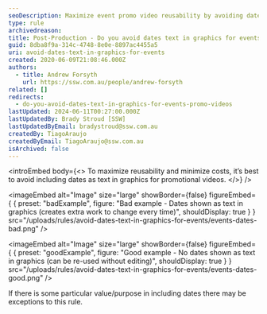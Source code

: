 ```yaml
---
seoDescription: Maximize event promo video reusability by avoiding dates as text in graphics and ensure cost-effective updates.
type: rule
archivedreason:
title: Post-Production - Do you avoid dates text in graphics for events' promo videos?
guid: 8dba8f9a-314c-4748-8e0e-8897ac4455a5
uri: avoid-dates-text-in-graphics-for-events
created: 2020-06-09T21:08:46.000Z
authors:
  - title: Andrew Forsyth
    url: https://ssw.com.au/people/andrew-forsyth
related: []
redirects:
  - do-you-avoid-dates-text-in-graphics-for-events-promo-videos
lastUpdated: 2024-06-11T00:27:00.000Z
lastUpdatedBy: Brady Stroud [SSW]
lastUpdatedByEmail: bradystroud@ssw.com.au
createdBy: TiagoAraujo
createdByEmail: TiagoAraujo@ssw.com.au
isArchived: false
---
```


<introEmbed
  body={<>
To maximize reusability and minimize costs, it’s best to avoid including dates as text in graphics for promotional videos.
  </>}
/>

<imageEmbed
  alt="Image"
  size="large"
  showBorder={false}
  figureEmbed={ {
    preset: "badExample",
    figure: "Bad example - Dates shown as text in graphics (creates extra work to change every time)",
    shouldDisplay: true
  } }
  src="/uploads/rules/avoid-dates-text-in-graphics-for-events/events-dates-bad.png"
/>


<imageEmbed
  alt="Image"
  size="large"
  showBorder={false}
  figureEmbed={ {
    preset: "goodExample",
    figure: "Good example - No dates shown as text in graphics (can be re-used without editing)",
    shouldDisplay: true
  } }
  src="/uploads/rules/avoid-dates-text-in-graphics-for-events/events-dates-good.png"
/>


If there is some particular value/purpose in including dates there may be exceptions to this rule.

